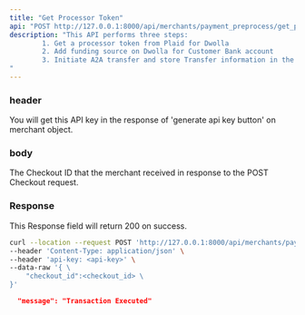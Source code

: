 ```yaml
---
title: "Get Processor Token"
api: "POST http://127.0.0.1:8000/api/merchants/payment_preprocess/get_processor_token/"
description: "This API performs three steps:
        1. Get a processor token from Plaid for Dwolla
        2. Add funding source on Dwolla for Customer Bank account
        3. Initiate A2A transfer and store Transfer information in the Checkout object
"
---
```


### header
<ParamField header="api-key" type="string">
  You will get this API key in the response of 'generate api key button' on merchant object.
</ParamField>

### body
<ParamField body="checkout_id" type="string">
  The Checkout ID that the merchant received in response to the POST Checkout request.
</ParamField>

### Response

<ResponseField name="success" type="number">
  This Response field will return 200 on success.
</ResponseField>

<RequestExample>

```bash Example Request
curl --location --request POST 'http://127.0.0.1:8000/api/merchants/payment_preprocess/get_processor_token' \
--header 'Content-Type: application/json' \
--header 'api-key: <api-key>' \
--data-raw '{ \
    "checkout_id":<checkout_id> \
}'

```

</RequestExample>

<ResponseExample>

```json Response
  "message": "Transaction Executed"
```

</ResponseExample>
